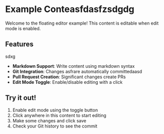 # Example Conteasfdasfzsdgdg
Welcome to the floating editor example! This content is editable when edit mode is enabled.

## Features
sdxg
- **Markdown Support**: Write content using markdown syntax
- **Git Integration**: Changes asfrare automatically committedaasd
- **Pull Request Creation**: Significant changes create PRs
- **Edit Mode Toggle**: Enable/disable editing with a click

## Try it out!

1. Enable edit mode using the toggle button
2. Click anywhere in this content to start editing
3. Make some changes and click save
4. Check your Git history to see the commit
